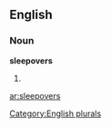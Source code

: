 
==English==

===Noun===
'''sleepovers'''

# {{plural of|[[sleepover]]}}

[[Category:English plurals]]

[[ar:sleepovers]]